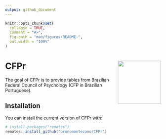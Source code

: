 ```yaml
---
output: github_document
---
```


<!-- README.md is generated from README.Rmd. Please edit that file -->

```r
knitr::opts_chunk$set(
  collapse = TRUE,
  comment = "#>",
  fig.path = "man/figures/README-",
  out.width = "100%"
)
```

# CFPr <a href='https://github.com/brunomontezano/CFPr/'><img src='man/figures/logo.png' align="right" height="139" /></a>


<!-- badges: start -->
<!-- badges: end -->

The goal of CFPr is to provide tables from Brazilian Federal Council of
Psychology (CFP in Brazilian Portuguese).

## Installation

You can install the current version of CFPr with:

``` r
# install.packages("remotes")
remotes::install_github("brunomontezano/CFPr")
```
